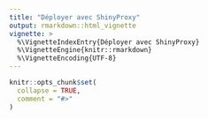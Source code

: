 ---
title: "Déployer avec ShinyProxy"
output: rmarkdown::html_vignette
vignette: >
  %\VignetteIndexEntry{Déployer avec ShinyProxy}
  %\VignetteEngine{knitr::rmarkdown}
  %\VignetteEncoding{UTF-8}
---

```{r, include = FALSE}
knitr::opts_chunk$set(
  collapse = TRUE,
  comment = "#>"
)
```